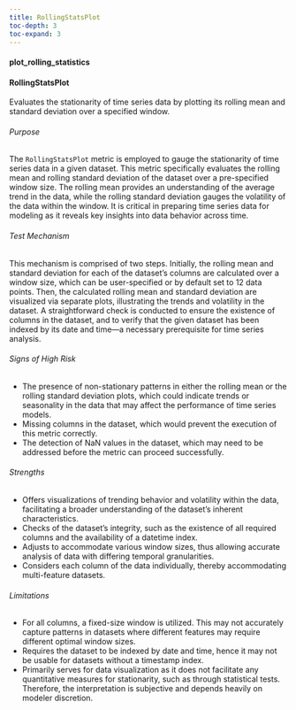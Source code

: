 ```yaml
---
title: RollingStatsPlot
toc-depth: 3
toc-expand: 3
---
```






 
#### plot_rolling_statistics

 
#### RollingStatsPlot

Evaluates the stationarity of time series data by plotting its rolling mean and standard deviation over a specified
window.

###### Purpose

The `RollingStatsPlot` metric is employed to gauge the stationarity of time series data in a given dataset. This
metric specifically evaluates the rolling mean and rolling standard deviation of the dataset over a pre-specified
window size. The rolling mean provides an understanding of the average trend in the data, while the rolling
standard deviation gauges the volatility of the data within the window. It is critical in preparing time series
data for modeling as it reveals key insights into data behavior across time.

###### Test Mechanism

This mechanism is comprised of two steps. Initially, the rolling mean and standard deviation for each of the
dataset's columns are calculated over a window size, which can be user-specified or by default set to 12 data
points. Then, the calculated rolling mean and standard deviation are visualized via separate plots, illustrating
the trends and volatility in the dataset. A straightforward check is conducted to ensure the existence of columns
in the dataset, and to verify that the given dataset has been indexed by its date and time—a necessary prerequisite
for time series analysis.

###### Signs of High Risk

- The presence of non-stationary patterns in either the rolling mean or the rolling standard deviation plots, which
could indicate trends or seasonality in the data that may affect the performance of time series models.
- Missing columns in the dataset, which would prevent the execution of this metric correctly.
- The detection of NaN values in the dataset, which may need to be addressed before the metric can proceed
successfully.

###### Strengths

- Offers visualizations of trending behavior and volatility within the data, facilitating a broader understanding
of the dataset's inherent characteristics.
- Checks of the dataset's integrity, such as the existence of all required columns and the availability of a
datetime index.
- Adjusts to accommodate various window sizes, thus allowing accurate analysis of data with differing temporal
granularities.
- Considers each column of the data individually, thereby accommodating multi-feature datasets.

###### Limitations

- For all columns, a fixed-size window is utilized. This may not accurately capture patterns in datasets where
different features may require different optimal window sizes.
- Requires the dataset to be indexed by date and time, hence it may not be usable for datasets without a timestamp
index.
- Primarily serves for data visualization as it does not facilitate any quantitative measures for stationarity,
such as through statistical tests. Therefore, the interpretation is subjective and depends heavily on modeler
discretion.




 